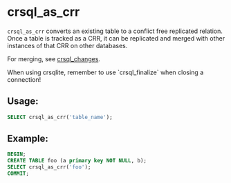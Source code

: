 
# crsql_as_crr

`crsql_as_crr` converts an existing table to a conflict free replicated relation. Once a table is tracked as a CRR, it can be replicated and merged with other instances of that CRR on other databases.

For merging, see [crsql_changes](./crsql_changes).

<Callout type="info">
When using crsqlite, remember to use `crsql_finalize` when closing a connection!
</Callout>

## Usage:

```sql
SELECT crsql_as_crr('table_name');
```

## Example:

```sql
BEGIN;
CREATE TABLE foo (a primary key NOT NULL, b);
SELECT crsql_as_crr('foo');
COMMIT;
```

